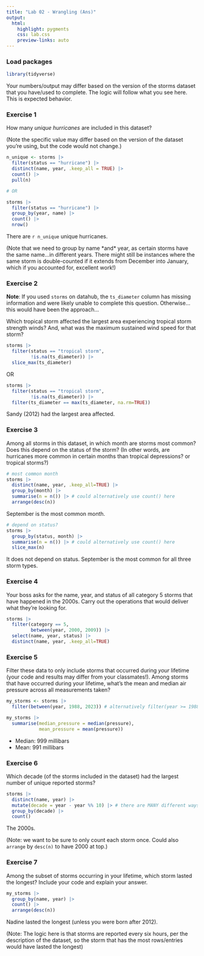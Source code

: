 ```yaml
---
title: "Lab 02 - Wrangling (Ans)"
output: 
  html: 
    highlight: pygments
    css: lab.css
    preview-links: auto
---
```


### Load packages

```r
library(tidyverse) 
```

::: callout-warning
Your numbers/output may differ based on the version of the storms dataset that you have/used to complete. The logic will follow what you see here. This is expected behavior.
:::

### Exercise 1

How many *unique* *hurricanes* are included in this dataset?

(Note the specific value may differ based on the version of the dataset you're using, but the code would not change.)

```r
n_unique <- storms |> 
  filter(status == "hurricane") |>
  distinct(name, year, .keep_all = TRUE) |>
  count() |>
  pull(n)

# OR

storms |> 
  filter(status == "hurricane") |>
  group_by(year, name) |> 
  count() |>
  nrow()
```

There are `r n_unique` unique hurricanes.

(Note that we need to group by name \*and\* year, as certain storms have the same name\...in different years. There might still be instances where the same storm is double-counted if it extends from December into January, which if you accounted for, excellent work!)

### Exercise 2

**Note**: If you used `storms` on datahub, the `ts_diameter` column has missing information and were likely unable to complete this question. Otherwise...this would have been the approach...

Which tropical storm affected the largest area experiencing tropical storm strength winds? And, what was the maximum sustained wind speed for that storm?

```r
storms |> 
  filter(status == "tropical storm", 
         !is.na(ts_diameter)) |> 
  slice_max(ts_diameter)
```

OR

```r
storms |>
  filter(status == "tropical storm",
         !is.na(ts_diameter)) |> 
  filter(ts_diameter == max(ts_diameter, na.rm=TRUE))
```

Sandy (2012) had the largest area affected.

### Exercise 3

Among all storms in this dataset, in which month are storms most common? Does this depend on the status of the storm? (In other words, are hurricanes more common in certain months than tropical depressions? or tropical storms?)

```r
# most common month
storms |> 
  distinct(name, year, .keep_all=TRUE) |>
  group_by(month) |>
  summarise(n = n()) |> # could alternatively use count() here
  arrange(desc(n))
```

September is the most common month.

```r
# depend on status?
storms |> 
  group_by(status, month) |>
  summarise(n = n()) |> # could alternatively use count() here
  slice_max(n)
```

It does not depend on status. September is the most common for all three storm types.

### Exercise 4

Your boss asks for the name, year, and status of all category 5 storms that have happened in the 2000s. Carry out the operations that would deliver what they're looking for.

```r
storms |>
  filter(category == 5,
         between(year, 2000, 2009)) |>
  select(name, year, status) |>
  distinct(name, year, .keep_all=TRUE)
```

### Exercise 5

Filter these data to only include storms that occurred during *your* lifetime (your code and results may differ from your classmates!). Among storms that have occurred during your lifetime, what's the mean and median air pressure across all measurements taken?

```r
my_storms <- storms |>
  filter(between(year, 1988, 2023)) # alternatively filter(year >= 1988)

my_storms |>
  summarise(median_pressure = median(pressure),
            mean_pressure = mean(pressure))
```

-   Median: 999 millibars
-   Mean: 991 millibars

### Exercise 6

Which decade (of the storms included in the dataset) had the largest number of unique reported storms?

```r
storms |> 
  distinct(name, year) |>
  mutate(decade = year - year %% 10) |> # there are MANY different ways to approach this!
  group_by(decade) |>
  count()
```

The 2000s.

(Note: we want to be sure to only count each storm once. Could also `arrange` by `desc(n)` to have 2000 at top.)

### Exercise 7

Among the subset of storms occurring in your lifetime, which storm lasted the longest? Include your code and explain your answer.

```r
my_storms |>  
  group_by(name, year) |> 
  count() |> 
  arrange(desc(n))
```

Nadine lasted the longest (unless you were born after 2012).

(Note: The logic here is that storms are reported every six hours, per the description of the dataset, so the storm that has the most rows/entries would have lasted the longest)
